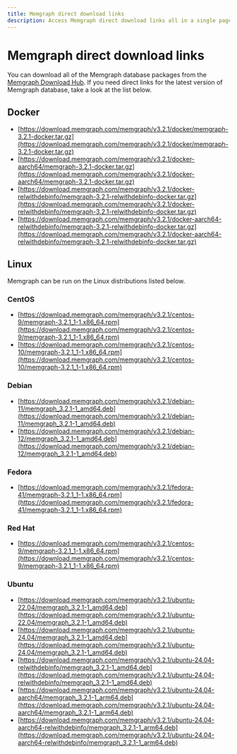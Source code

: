 ```yaml
---
title: Memgraph direct download links
description: Access Memgraph direct download links all in a single page. Our documentation is committed to ensuring a smooth developer experience. 
---
```



# Memgraph direct download links

You can download all of the Memgraph database packages from the [Memgraph
Download Hub](https://memgraph.com/download/). If you need direct links for the
latest version of Memgraph database, take a look at the list below.

## Docker
- [https://download.memgraph.com/memgraph/v3.2.1/docker/memgraph-3.2.1-docker.tar.gz](https://download.memgraph.com/memgraph/v3.2.1/docker/memgraph-3.2.1-docker.tar.gz)
- [https://download.memgraph.com/memgraph/v3.2.1/docker-aarch64/memgraph-3.2.1-docker.tar.gz](https://download.memgraph.com/memgraph/v3.2.1/docker-aarch64/memgraph-3.2.1-docker.tar.gz)
- [https://download.memgraph.com/memgraph/v3.2.1/docker-relwithdebinfo/memgraph-3.2.1-relwithdebinfo-docker.tar.gz](https://download.memgraph.com/memgraph/v3.2.1/docker-relwithdebinfo/memgraph-3.2.1-relwithdebinfo-docker.tar.gz)
- [https://download.memgraph.com/memgraph/v3.2.1/docker-aarch64-relwithdebinfo/memgraph-3.2.1-relwithdebinfo-docker.tar.gz](https://download.memgraph.com/memgraph/v3.2.1/docker-aarch64-relwithdebinfo/memgraph-3.2.1-relwithdebinfo-docker.tar.gz)

## Linux

Memgraph can be run on the Linux distributions listed below.

### CentOS
- [https://download.memgraph.com/memgraph/v3.2.1/centos-9/memgraph-3.2.1_1-1.x86_64.rpm](https://download.memgraph.com/memgraph/v3.2.1/centos-9/memgraph-3.2.1_1-1.x86_64.rpm)
- [https://download.memgraph.com/memgraph/v3.2.1/centos-10/memgraph-3.2.1_1-1.x86_64.rpm](https://download.memgraph.com/memgraph/v3.2.1/centos-10/memgraph-3.2.1_1-1.x86_64.rpm)

### Debian
- [https://download.memgraph.com/memgraph/v3.2.1/debian-11/memgraph_3.2.1-1_amd64.deb](https://download.memgraph.com/memgraph/v3.2.1/debian-11/memgraph_3.2.1-1_amd64.deb)
- [https://download.memgraph.com/memgraph/v3.2.1/debian-12/memgraph_3.2.1-1_amd64.deb](https://download.memgraph.com/memgraph/v3.2.1/debian-12/memgraph_3.2.1-1_amd64.deb)

### Fedora
- [https://download.memgraph.com/memgraph/v3.2.1/fedora-41/memgraph-3.2.1_1-1.x86_64.rpm](https://download.memgraph.com/memgraph/v3.2.1/fedora-41/memgraph-3.2.1_1-1.x86_64.rpm)

### Red Hat
- [https://download.memgraph.com/memgraph/v3.2.1/centos-9/memgraph-3.2.1_1-1.x86_64.rpm](https://download.memgraph.com/memgraph/v3.2.1/centos-9/memgraph-3.2.1_1-1.x86_64.rpm)

### Ubuntu
- [https://download.memgraph.com/memgraph/v3.2.1/ubuntu-22.04/memgraph_3.2.1-1_amd64.deb](https://download.memgraph.com/memgraph/v3.2.1/ubuntu-22.04/memgraph_3.2.1-1_amd64.deb)
- [https://download.memgraph.com/memgraph/v3.2.1/ubuntu-24.04/memgraph_3.2.1-1_amd64.deb](https://download.memgraph.com/memgraph/v3.2.1/ubuntu-24.04/memgraph_3.2.1-1_amd64.deb)
- [https://download.memgraph.com/memgraph/v3.2.1/ubuntu-24.04-relwithdebinfo/memgraph_3.2.1-1_amd64.deb](https://download.memgraph.com/memgraph/v3.2.1/ubuntu-24.04-relwithdebinfo/memgraph_3.2.1-1_amd64.deb)
- [https://download.memgraph.com/memgraph/v3.2.1/ubuntu-24.04-aarch64/memgraph_3.2.1-1_arm64.deb](https://download.memgraph.com/memgraph/v3.2.1/ubuntu-24.04-aarch64/memgraph_3.2.1-1_arm64.deb)
- [https://download.memgraph.com/memgraph/v3.2.1/ubuntu-24.04-aarch64-relwithdebinfo/memgraph_3.2.1-1_arm64.deb](https://download.memgraph.com/memgraph/v3.2.1/ubuntu-24.04-aarch64-relwithdebinfo/memgraph_3.2.1-1_arm64.deb)

